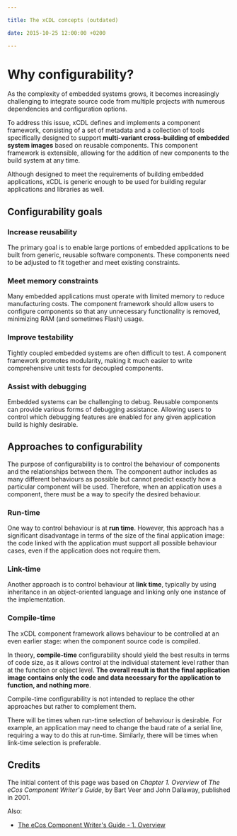 ```yaml
---

title: The xCDL concepts (outdated)

date: 2015-10-25 12:00:00 +0200

---
```


# Why configurability?

As the complexity of embedded systems grows, it becomes increasingly challenging to integrate source code from multiple projects with numerous dependencies and configuration options.

To address this issue, xCDL defines and implements a component framework, consisting of a set of metadata and a collection of tools specifically designed to support **multi-variant cross-building of embedded system images** based on reusable components. This component framework is extensible, allowing for the addition of new components to the build system at any time.

Although designed to meet the requirements of building embedded applications, xCDL is generic enough to be used for building regular applications and libraries as well.

## Configurability goals

### Increase reusability

The primary goal is to enable large portions of embedded applications to be built from generic, reusable software components. These components need to be adjusted to fit together and meet existing constraints.

### Meet memory constraints

Many embedded applications must operate with limited memory to reduce manufacturing costs. The component framework should allow users to configure components so that any unnecessary functionality is removed, minimizing RAM (and sometimes Flash) usage.

### Improve testability

Tightly coupled embedded systems are often difficult to test. A component framework promotes modularity, making it much easier to write comprehensive unit tests for decoupled components.

### Assist with debugging

Embedded systems can be challenging to debug. Reusable components can provide various forms of debugging assistance. Allowing users to control which debugging features are enabled for any given application build is highly desirable.

## Approaches to configurability

The purpose of configurability is to control the behaviour of components and the relationships between them. The component author includes as many different behaviours as possible but cannot predict exactly how a particular component will be used. Therefore, when an application uses a component, there must be a way to specify the desired behaviour.

### Run-time

One way to control behaviour is at **run time**. However, this approach has a significant disadvantage in terms of the size of the final application image: the code linked with the application must support all possible behaviour cases, even if the application does not require them.

### Link-time

Another approach is to control behaviour at **link time**, typically by using inheritance in an object-oriented language and linking only one instance of the implementation.

### Compile-time

The xCDL component framework allows behaviour to be controlled at an even earlier stage: when the component source code is compiled.

In theory, **compile-time** configurability should yield the best results in terms of code size, as it allows control at the individual statement level rather than at the function or object level. **The overall result is that the final application image contains only the code and data necessary for the application to function, and nothing more**.

Compile-time configurability is not intended to replace the other approaches but rather to complement them.

There will be times when run-time selection of behaviour is desirable. For example, an application may need to change the baud rate of a serial line, requiring a way to do this at run-time. Similarly, there will be times when link-time selection is preferable.

## Credits

The initial content of this page was based on *Chapter 1. Overview* of *The eCos Component Writer's Guide*, by Bart Veer and John Dallaway, published in 2001.

Also:

- [The eCos Component Writer's Guide - 1. Overview](https://ecos.sourceware.org/docs-latest/cdl-guide/overview.html)

